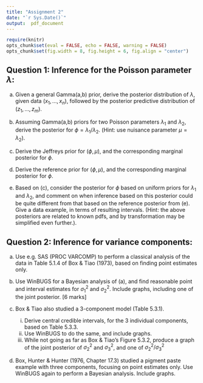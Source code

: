 ```yaml
---
title: "Assignment 2"
date: "`r Sys.Date()`"
output:  pdf_document
---
```


```r
require(knitr)
opts_chunk$set(eval = FALSE, echo = FALSE, warning = FALSE)
opts_chunk$set(fig.width = 8, fig.height = 6, fig.align = "center")
```


## Question 1: Inference for the Poisson parameter $\lambda$:
(a) Given a general Gamma(a,b) prior, derive the posterior distribution of $\lambda$, given data $(x_1,\dots,x_n)$, followed by the posterior predictive distribution of $(z_1,\dots,z_m)$.  

(b) Assuming Gamma(a,b) priors for two Poisson parameters $\lambda_1$ and $\lambda_2$, derive the posterior for $\phi = \lambda_1 / \lambda_2$. (Hint: use nuisance parameter $\mu = \lambda_2$).

(c) Derive the Jeffreys prior for $(\phi, \mu)$, and the corresponding marginal posterior for $\phi$. 

(d) Derive the reference prior for $(\phi, \mu)$, and the corresponding marginal posterior for $\phi$. 

(e) Based on (c), consider the posterior for $\phi$ based on uniform priors for $\lambda_1$ and $\lambda_2$, and comment on when inference based on this posterior could be quite different from that based on the reference posterior from (e). Give a data example, in terms of resulting intervals. (Hint: the above posteriors are related to known pdfs, and by transformation may be simplified even further.).

\newpage

## Question 2: Inference for variance components: 

(a) Use e.g. SAS (PROC VARCOMP) to perform a classical analysis of the data in Table 5.1.4 of Box & Tiao (1973), based on finding point estimates only.

(b)  Use WinBUGS for a Bayesian analysis of (a), and find reasonable point and interval estimates for $\sigma_1^2$ and $\sigma_2^2$. Include graphs, including one of the joint posterior. [6 marks] 

(c) Box & Tiao also studied a 3-component model (Table 5.3.1). 
    i. Derive central credible intervals, for the 3 individual components, based on Table 5.3.3.
    ii. Use WinBUGS to do the same, and include graphs.
    iii. While not going as far as Box & Tiao’s Figure 5.3.2, produce a graph of the joint posterior of $\sigma_2^2$ and $\sigma_3^2$, and one of $\sigma_2^2 / \sigma_3^2$


(d) Box, Hunter & Hunter (1976, Chapter 17.3) studied a pigment paste example with three components, focusing on point estimates only. Use WinBUGS again to perform a Bayesian analysis. Include graphs.
